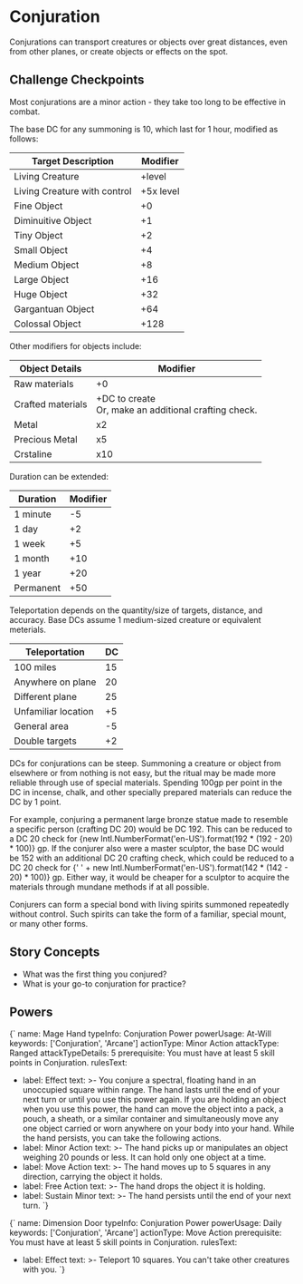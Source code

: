 
# Conjuration

Conjurations can transport creatures or objects over great distances, even from
other planes, or create objects or effects on the spot.

## Challenge Checkpoints

Most conjurations are a minor action - they take too long to be effective in combat.

The base DC for any summoning is 10, which last for 1 hour, modified as follows:

| Target Description | Modifier |
| ----------- | -------- |
| Living Creature | +level |
| Living Creature with control | +5x level |
| Fine Object | +0 |
| Diminuitive Object | +1 |
| Tiny Object | +2 |
| Small Object | +4 |
| Medium Object | +8 |
| Large Object | +16 |
| Huge Object | +32 |
| Gargantuan Object | +64 |
| Colossal Object | +128 |

Other modifiers for objects include:

| Object Details | Modifier |
| -------------- | -------- |
| Raw materials | +0 |
| Crafted materials | +DC to create<br/>Or, make an additional crafting check. |
| Metal | x2 |
| Precious Metal | x5 |
| Crstaline | x10 |

Duration can be extended:

| Duration | Modifier |
| -------- | -------- |
| 1 minute | -5 |
| 1 day | +2 |
| 1 week | +5 |
| 1 month | +10 |
| 1 year | +20 |
| Permanent | +50 |

Teleportation depends on the quantity/size of targets, distance, and accuracy.
Base DCs assume 1 medium-sized creature or equivalent meterials.

| Teleportation | DC |
| ------------- | -------- |
| 100 miles | 15 |
| Anywhere on plane | 20 |
| Different plane | 25 |
| Unfamiliar location | +5 |
| General area | -5 |
| Double targets | +2 |

DCs for conjurations can be steep. Summoning a creature or object from elsewhere
or from nothing is not easy, but the ritual may be made more reliable through
use of special materials. Spending 100gp per point in the DC in incense, chalk,
and other specially prepared materials can reduce the DC by 1 point.

<p>For example, conjuring a permanent large bronze statue made to resemble a
specific person (crafting DC 20) would be DC 192. This can be reduced to a DC 20
check for {new Intl.NumberFormat('en-US').format(192 * (192 - 20) * 100)} gp. If
the conjurer also were a master sculptor, the base DC would be 152 with an
additional DC 20 crafting check, which could be reduced to a DC 20 check for
{' ' + new Intl.NumberFormat('en-US').format(142 * (142 - 20) * 100)} gp. Either way,
it would be cheaper for a sculptor to acquire the materials through mundane
methods if at all possible.</p>

Conjurers can form a special bond with living spirits summoned repeatedly
without control. Such spirits can take the form of a familiar, special mount, or
many other forms.

## Story Concepts

- What was the first thing you conjured?
- What is your go-to conjuration for practice?

## Powers

<Power>{`
name: Mage Hand
typeInfo: Conjuration Power
powerUsage: At-Will
keywords: ['Conjuration', 'Arcane']
actionType: Minor Action
attackType: Ranged
attackTypeDetails: 5
prerequisite: You must have at least 5 skill points in Conjuration.
rulesText:
- label: Effect
  text: >-
    You conjure a spectral, floating hand in an unoccupied square within range.
    The hand lasts until the end of your next turn or until you use this power
    again. If you are holding an object when you use this power, the hand can
    move the object into a pack, a pouch, a sheath, or a similar container and
    simultaneously move any one object carried or worn anywhere on your body
    into your hand. While the hand persists, you can take the following actions.
- label: Minor Action
  text: >-
    The hand picks up or manipulates an object weighing 20 pounds or less. It
    can hold only one object at a time.
- label: Move Action
  text: >-
    The hand moves up to 5 squares in any direction, carrying the object it
    holds.
- label: Free Action
  text: >-
    The hand drops the object it is holding.
- label: Sustain Minor
  text: >-
    The hand persists until the end of your next turn.
`}</Power>

<Power>{`
name: Dimension Door
typeInfo: Conjuration Power
powerUsage: Daily
keywords: ['Conjuration', 'Arcane']
actionType: Move Action
prerequisite: You must have at least 5 skill points in Conjuration.
rulesText:
- label: Effect
  text: >-
    Teleport 10 squares. You can't take other creatures with you.
`}</Power>
